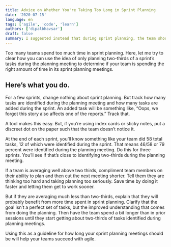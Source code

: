 ```yaml
---
title: Advice on Whether You're Taking Too Long in Sprint Planning
date: '2020-07-15'
language: en
tags: ['agile', 'code', 'learn']
authors: ['dipalbhavsar']
draft: false
summary: I suggested instead that during sprint planning, the team should strive to identify only about two-thirds of the tasks the team will eventually perform during the sprint. That would leave about one-third of the tasks to be identified during the sprint.
---
```


Too many teams spend too much time in sprint planning. Here, let me try to clear how you can use the idea of only planning two-thirds of a sprint’s tasks during the planning meeting to determine if your team is spending the right amount of time in its sprint planning meetings.

## Here’s what you do.

For a few sprints, change nothing about sprint planning. But track how many tasks are identified during the planning meeting and how many tasks are added during the sprint. An added task will be something like, “Oops, we forgot this story also affects one of the reports.” Track that.

A tool makes this easy. But, if you’re using index cards or sticky notes, put a discreet dot on the paper such that the team doesn’t notice it.

At the end of each sprint, you’ll know something like your team did 58 total tasks, 12 of which were identified during the sprint. That means 46/58 or 79 percent were identified during the planning meeting. Do this for three sprints. You’ll see if that’s close to identifying two-thirds during the planning meeting.

If a team is averaging well above two thirds, compliment team members on their ability to plan and then cut the next meeting shorter. Tell them they are thinking too hard and taking planning too seriously. Save time by doing it faster and letting them get to work sooner.

But if they are averaging much less than two-thirds, explain that they will probably benefit from more time spent in sprint planning. Clarify that the goal isn’t a perfect set of tasks, but the improved understanding that comes from doing the planning. Then have the team spend a bit longer than in prior sessions until they start getting about two-thirds of tasks identified during planning meetings.

Using this as a guideline for how long your sprint planning meetings should be will help your teams succeed with agile.
